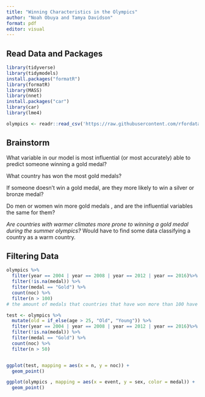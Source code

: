 ```yaml
---
title: "Winning Characteristics in the Olympics"
author: "Noah Obuya and Tamya Davidson"
format: pdf
editor: visual
---
```


## Read Data and Packages

```r

library(tidyverse)
library(tidymodels)
install.packages("formatR")
library(formatR)
library(MASS)
library(nnet)
install.packages("car")
library(car)
library(lme4)
```

```r

olympics <- readr::read_csv('https://raw.githubusercontent.com/rfordatascience/tidytuesday/master/data/2021/2021-07-27/olympics.csv')

```

## Brainstorm 

What variable in our model is most influential (or most accurately) able to predict someone winning a gold medal?

What country has won the most gold medals?

If someone doesn't win a gold medal, are they more likely to win a silver or bronze medal?

Do men or women win more gold medals , and are the influential variables the same for them?

*Are countries with warmer climates more prone to winning a gold medal during the summer olympics?* Would have to find some data classifying a country as a warm country.

## Filtering Data

```r
olympics %>%
  filter(year == 2004 | year == 2008 | year == 2012 | year == 2016)%>%
  filter(!is.na(medal)) %>%
  filter(medal == "Gold") %>%
  count(noc) %>%
  filter(n > 100)
# the amount of medals that countries that have won more than 100 have
```

```r
test <- olympics %>%
  mutate(old = if_else(age > 25, "Old", "Young")) %>%  
  filter(year == 2004 | year == 2008 | year == 2012 | year == 2016)%>%  
  filter(!is.na(medal)) %>%
  filter(medal == "Gold") %>%
  count(noc) %>%
  filter(n > 50)


ggplot(test, mapping = aes(x = n, y = noc)) + 
  geom_point()
```

```r
ggplot(olympics , mapping = aes(x = event, y = sex, color = medal)) + 
  geom_point()
```
